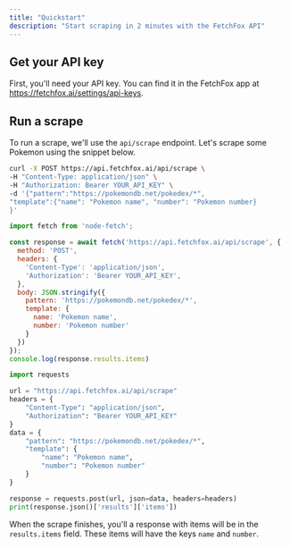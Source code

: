 ```yaml
---
title: "Quickstart"
description: "Start scraping in 2 minutes with the FetchFox API"
---
```


## Get your API key

First, you'll need your API key. You can find it in the FetchFox app at [<u>https://fetchfox.ai/settings/api-keys</u>](https://fetchfox.ai/settings/api-keys).

## Run a scrape

To run a scrape, we'll use the `api/scrape` endpoint. Let's scrape some Pokemon using the snippet below.

<CodeGroup>

```bash curl
curl -X POST https://api.fetchfox.ai/api/scrape \
-H "Content-Type: application/json" \
-H "Authorization: Bearer YOUR_API_KEY" \
-d '{"pattern":"https://pokemondb.net/pokedex/*",
"template":{"name": "Pokemon name", "number": "Pokemon number}
}'
```


```javascript javascript
import fetch from 'node-fetch';

const response = await fetch('https://api.fetchfox.ai/api/scrape', {
  method: 'POST',
  headers: {
    'Content-Type': 'application/json',
    'Authorization': 'Bearer YOUR_API_KEY',
  },
  body: JSON.stringify({
    pattern: 'https://pokemondb.net/pokedex/*',
    template: {
      name: 'Pokemon name',
      number: 'Pokemon number'
    }
  })
});
console.log(response.results.items)
```


```python python
import requests

url = "https://api.fetchfox.ai/api/scrape"
headers = {
    "Content-Type": "application/json",
    "Authorization": "Bearer YOUR_API_KEY"
}
data = {
    "pattern": "https://pokemondb.net/pokedex/*",
    "template": {
        "name": "Pokemon name",
        "number": "Pokemon number"
    }
}

response = requests.post(url, json=data, headers=headers)
print(response.json()['results']['items'])
```

</CodeGroup>

When the scrape finishes, you'll a response with items will be in the `results.items` field. These items will have the keys `name` and `number`.